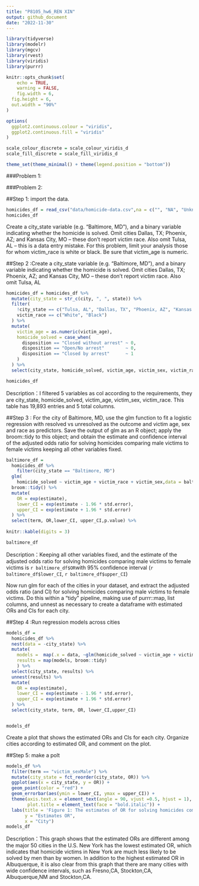 ```yaml
---
title: "P8105_hw6_REN XIN"
output: github_document
date: "2022-11-30"
---
```


```r
library(tidyverse)
library(modelr)
library(mgcv)
library(rvest)
library(viridis)
library(purrr)

knitr::opts_chunk$set(
	echo = TRUE,
	warning = FALSE,
	fig.width = 6, 
  fig.height = 6,
  out.width = "90%"
)

options(
  ggplot2.continuous.colour = "viridis",
  ggplot2.continuous.fill = "viridis"
)

scale_colour_discrete = scale_colour_viridis_d
scale_fill_discrete = scale_fill_viridis_d

theme_set(theme_minimal() + theme(legend.position = "bottom"))
```

###Problem 1:


###Problem 2:

##Step 1: import the data.
```r
homicides_df = read_csv("data/homicide-data.csv",na = c("", "NA", "Unknown"))
homicides_df
```

Create a city_state variable (e.g. “Baltimore, MD”), and a binary variable indicating whether the homicide is solved. Omit cities Dallas, TX; Phoenix, AZ; and Kansas City, MO – these don’t report victim race. Also omit Tulsa, AL – this is a data entry mistake. For this problem, limit your analysis those for whom victim_race is white or black. Be sure that victim_age is numeric.

##Step 2 :Create a city_state variable (e.g. “Baltimore, MD”), and a binary variable indicating whether the homicide is solved. Omit cities Dallas, TX; Phoenix, AZ; and Kansas City, MO – these don’t report victim race. Also omit Tulsa, AL
```r
homicides_df = homicides_df %>% 
  mutate(city_state = str_c(city, ", ", state)) %>% 
  filter(
    !city_state == c("Tulsa, AL", "Dallas, TX", "Phoenix, AZ", "Kansas City, MO"),
    victim_race == c("White", "Black")
  ) %>% 
  mutate(
    victim_age = as.numeric(victim_age),
    homicide_solved = case_when(
      disposition == "Closed without arrest" ~ 0,
      disposition == "Open/No arrest"        ~ 0,
      disposition == "Closed by arrest"      ~ 1
    )
  ) %>%
  select(city_state, homicide_solved, victim_age, victim_sex, victim_race)

homicides_df
```

Description：I filtered 5 variables as col according to the requirements, they are city_state, homicide_solved, victim_age, victim_sex, victim_race. This table has 19,893 entries and 5 total columns.

##Step 3 : For the city of Baltimore, MD, use the glm function to fit a logistic regression with resolved vs unresolved as the outcome and victim age, sex and race as predictors. Save the output of glm as an R object; apply the broom::tidy to this object; and obtain the estimate and confidence interval of the adjusted odds ratio for solving homicides comparing male victims to female victims keeping all other variables fixed.

```r
baltimore_df =
  homicides_df %>%
    filter(city_state == "Baltimore, MD")
  glm(
    homicide_solved ~ victim_age + victim_race + victim_sex,data = baltimore_df,family = binomial()) %>%
  broom::tidy() %>% 
  mutate(
    OR = exp(estimate), 
    lower_CI = exp(estimate - 1.96 * std.error),
    upper_CI = exp(estimate + 1.96 * std.error)
  ) %>% 
  select(term, OR,lower_CI, upper_CI,p.value) %>% 
    
knitr::kable(digits = 3)

baltimore_df
```
Description：Keeping all other variables fixed, and the estimate of the adjusted odds ratio for solving homicides comparing male victims to female victims is `r baltimore_df$OR`with 95% confidence interval (`r baltimore_df$lower_CI`, `r baltimore_df$upper_CI`) 
 
Now run glm for each of the cities in your dataset, and extract the adjusted odds ratio (and CI) for solving homicides comparing male victims to female victims. Do this within a “tidy” pipeline, making use of purrr::map, list columns, and unnest as necessary to create a dataframe with estimated ORs and CIs for each city.

##Step 4 :Run regression models across cities
```r
models_df = 
  homicides_df %>% 
  nest(data = -city_state) %>% 
  mutate(
    models =  map(.x = data, ~glm(homicide_solved ~ victim_age + victim_race + victim_sex, data = .x, family = binomial())),
    results = map(models, broom::tidy)
    ) %>% 
  select(city_state, results) %>% 
  unnest(results) %>% 
  mutate(
    OR = exp(estimate), 
    lower_CI = exp(estimate - 1.96 * std.error),
    upper_CI = exp(estimate + 1.96 * std.error)
  ) %>% 
  select(city_state, term, OR, lower_CI,upper_CI)


models_df
```


Create a plot that shows the estimated ORs and CIs for each city. Organize cities according to estimated OR, and comment on the plot.

##Step 5: make a polt

```r
models_df %>% 
  filter(term == "victim_sexMale") %>% 
  mutate(city_state = fct_reorder(city_state, OR)) %>% 
  ggplot(aes(x = city_state, y = OR)) + 
  geom_point(color = "red") + 
  geom_errorbar(aes(ymin = lower_CI, ymax = upper_CI)) + 
  theme(axis.text.x = element_text(angle = 90, vjust =0.5, hjust = 1),
        plot.title = element_text(face = "bold.italic")) +
  labs(title = 'Figure 1: The estimates of OR for solving homicides comparing male victims to female victims',
       y = "Estimates OR",
       x = "City")
models_df
```

Description：This graph shows that the estimated ORs are different among the major 50 cities in the U.S. New York has the lowest estimated OR, which indicates that homicide victims in New York are much less likely to be solved by men than by women. In addition to the highest estimated OR in Albuquerque, it is also clear from this graph that there are many cities with wide confidence intervals, such as Fresno,CA, Stockton,CA, Albuquerque,NM and Stockton,CA.
  


 
